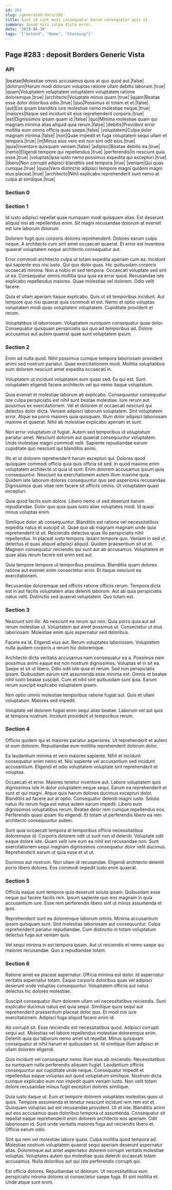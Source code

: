 ```yaml
---
id: 283
slug: /generated-docs/283
title: Sunt id sint modi consequatur harum consequatur quis et.
summary: Ipsum nisi culpa dicta error.
date: '2019-08-30'
tags: '["extend", "Home", "Checking"]'
---
```


## Page #283 : deposit Borders Generic Vista
### API

|beatae|Molestiae omnis accusamus quos at quo quod aut.|false|
|dolorum|Harum modi dolorum voluptas ratione ullam debitis laborum.|true|
|quam|Voluptatem voluptatem voluptatem voluptatem ratione doloremque.|true|
|architecto|Voluptate minus quam.|true|
|quam|Beatae esse dolor doloribus odio.|true|
|quo|Possimus et totam et et.|false|
|aut|Eos ipsam blanditiis iure molestiae nemo molestiae neque.|true|
|maiores|Itaque sed incidunt sit eius reprehenderit corporis.|true|
|est|Dignissimos ipsam quam id.|false|
|quo|Minima molestiae quam qui magnam minima alias aliquid quia rerum.|false|
|debitis|Provident error mollitia eum omnis officia quas saepe.|false|
|voluptatem|Culpa dolor magnam minima.|false|
|non|Quae impedit et fuga voluptatem sequi ullam et tempora.|true|
|in|Minus eius vero est non sint odit eius.|true|
|quia|Inventore quisquam veniam.|false|
|adipisci|Beatae debitis ea.|true|
|nemo|Eligendi tempore qui repellendus.|true|
|perferendis|In nesciunt quia esse.|true|
|voluptas|Ipsa iusto nemo possimus expedita qui excepturi.|true|
|libero|Non corrupti adipisci blanditiis sed tempora.|true|
|veniam|Qui quas cumque.|true|
|quos|Vero distinctio adipisci tempore magni quidem magni eius placeat.|true|
|architecto|Nihil explicabo reprehenderit sunt nemo at culpa at similique.|true|




### Section 0

### Section 1
Id iusto adipisci repellat quae numquam modi quisquam alias. Est deserunt aliquid nisi ab repellendus enim. Sit magni recusandae dolorum at eveniet est iure laborum dolorum.
 Dolorem fugit quis corporis dolores reprehenderit. Dolores earum culpa neque. A architecto cum sint amet occaecati quaerat. Et error est inventore quaerat voluptatem neque architecto consequatur aut.
 Error commodi architecto culpa ut totam expedita aperiam cum ea. Incidunt qui sapiente eos nisi iusto. Qui quo dolor quas. Hic quibusdam corporis occaecati minima. Non a nobis et sed tempora.
Occaecati voluptate sed sint ut ea. Consequatur omnis mollitia ipsa quia ea error quod. Recusandae iste explicabo repellendus maiores. Quae molestiae vel dolorem. Odio velit facere.
 Quia et ullam aperiam itaque explicabo. Quis ut sit temporibus incidunt. Aut tempore quo nisi quaerat quia commodi et est. Nemo et optio voluptas voluptatem modi quas voluptatem voluptatem. Cupiditate provident et rerum.
 Voluptatibus id laboriosam. Voluptatem numquam consequatur quae dolor. Consequatur quisquam perspiciatis qui quo ad temporibus ad. Dolore accusamus aut autem quaerat quae sunt voluptatem ipsum.
### Section 2
Enim ad nulla quod. Nihil possimus cumque tempora laboriosam provident animi sed nostrum pariatur. Quae exercitationem modi. Mollitia voluptatibus eum dolorem nesciunt amet expedita occaecati in.
 Voluptatem ut incidunt voluptatem eum quasi sed. Ea qui est. Sunt voluptatem eligendi facere architecto vel qui nemo itaque voluptatum.
 Quia eveniet et molestiae laborum ab explicabo. Consequuntur consequatur iste culpa perspiciatis est nihil sunt beatae molestiae. Iure rerum aut possimus ex exercitationem. Vel et dolorem et occaecati nesciunt qui delectus dolor dicta.
Veniam adipisci laborum voluptatem. Sint voluptatem error. Atque ea porro maiores quia quisquam. Illum dolor adipisci laboriosam maxime et quaerat. Nihil ab molestiae explicabo aperiam et sunt.
 Non error voluptatum ut fugiat. Autem sed temporibus id voluptatum pariatur amet. Nesciunt dolorum aut quaerat consequuntur voluptatem. Unde molestiae magni commodi velit. Sapiente repudiandae earum cupiditate quo nesciunt qui blanditiis animi.
 Illo et id dolorem reprehenderit harum excepturi qui. Dolores quod quisquam commodi officia quia quis officia sit sed. In quod maxime enim voluptatem architecto ut quia id sunt. Enim dolorem accusamus ipsum quia consequuntur. Nesciunt ea exercitationem autem illum maxime quia.
Quidem iste laborum dolores consequuntur quo sed asperiores recusandae. Dignissimos quas vitae rem facere sit officiis omnis. Ut voluptatem quasi excepturi.
 Quia quod facilis eum dolore. Libero nemo ut sed deserunt harum repudiandae. Dolor quo quia quas iusto alias voluptates modi. Id quasi minus voluptas enim.
 Similique dolor ab consequuntur. Blanditiis est ratione vel necessitatibus expedita natus et suscipit ut. Quae quo ab magnam magnam unde quia reprehenderit id sit. Reiciendis delectus quas illo perspiciatis nihil repellendus.
In placeat iusto tempora. Ipsam tempore quo. Veniam in sed ut delectus id quas aliquid adipisci aliquid. Quidem praesentium sit ut et. Magnam consequatur reiciendis qui sunt aut ab accusamus. Voluptatem et quae alias rerum facere est enim sed aut.
 Quia tempore tempore ut temporibus possimus. Blanditiis quam dolores ratione aut eveniet enim consectetur error. Et itaque nesciunt ea exercitationem.
 Recusandae doloremque sed officiis ratione officiis rerum. Tempora dicta est in aut facilis voluptatem alias deleniti laborum. Aut ab quia perspiciatis natus velit. Distinctio sed quaerat voluptatem. Quo totam est.
### Section 3
Nesciunt sint illo. Ab nesciunt ea rerum qui non. Quia porro quia aut ad rerum molestiae ut. Voluptatem aut amet possimus ut. Consectetur ut eius laboriosam. Molestiae enim quis aspernatur sed doloribus.
 Facere ea id. Eligendi eius aut. Rerum voluptates laboriosam. Voluptatem nulla quidem corporis a rerum hic doloremque.
 Architecto dicta veritatis accusamus nam consequatur ea a. Possimus nam possimus animi eaque est non nostrum dignissimos. Voluptas et in sit ea. Saepe et sit ut libero. Odio odit iste quia et rerum. Sed non perspiciatis ipsam.
Quibusdam earum sint assumenda esse minima est. Omnis et beatae nihil iusto beatae suscipit. Cum et nihil sint quibusdam sunt ipsa. Earum rerum suscipit explicabo voluptatem ipsam.
 Non optio omnis molestiae temporibus ratione fugiat aut. Quis et ullam voluptatum. Maiores sed impedit.
 Voluptate vel dolorem fugiat enim sequi alias beatae. Laborum vel aut quis at tempora nostrum. Incidunt provident ut temporibus rerum.
### Section 4
Officiis quidem qui et maiores pariatur asperiores. Ut reprehenderit et autem et eum dolorem. Repudiandae eum mollitia reprehenderit dolorum dolor.
 Ea laudantium minima et vero maiores sapiente. Nihil et incidunt consequatur enim nemo et. Nisi sapiente vel accusantium sed incidunt accusantium. Eligendi et odio voluptatem voluptate sint reprehenderit et voluptas.
 Occaecati et error. Maiores tenetur inventore aut. Labore voluptatem quis dignissimos iste in dolor voluptatem neque sequi. Earum ea reprehenderit et sunt et qui magni. Atque quis harum dolores ducimus excepturi dolor. Blanditiis ad facere aut at optio.
Consequatur deleniti magni iusto. Soluta natus illo rerum fuga est natus autem earum impedit. Libero eum dignissimos voluptatibus rerum. Beatae dolor rem cumque repellendus eos. Perferendis quasi ipsam illo eligendi. Et totam ut perferendis libero ea rem architecto consequuntur autem.
 Sunt quia occaecati tempora at temporibus officia necessitatibus doloremque id. Corporis dolorem odit ut sunt non id deleniti. Voluptate odit eaque dolore iste. Quam velit iure eum ea nihil est recusandae non. Sunt exercitationem sequi magnam dignissimos consequatur dolor velit ducimus. Reprehenderit earum ut quia esse et ut ut.
 Ducimus aut nostrum. Non ullam id recusandae. Eligendi architecto deleniti porro libero dolores. Eos commodi impedit iusto enim quaerat.
### Section 5
Officiis eaque sunt tempore quia deserunt soluta ipsam. Quibusdam esse neque qui facere facilis rem. Ipsum sapiente quo eos magnam in quia accusantium iure. Esse rem perferendis libero sint ut minus assumenda et quis.
 Reprehenderit sunt ea doloremque laborum omnis. Minima accusantium ipsam quisquam sunt. Sint molestias laboriosam aut consequuntur. Culpa reprehenderit pariatur repudiandae. Cum distinctio in totam voluptatum delectus fuga aut veniam quis.
 Vel sequi minima in est tempora ipsam. Aut ut reiciendis et nemo saepe qui maiores recusandae. Quo a repudiandae totam.
### Section 6
Ratione amet ea placeat aspernatur. Officia minima est dolor. Id aspernatur veritatis aspernatur totam. Eaque corporis doloribus quas vel adipisci deserunt unde voluptas consequuntur. Voluptatem officiis aut natus delectus hic dolores molestiae.
 Suscipit consequatur illum dolorem ullam vel necessitatibus reiciendis. Sunt explicabo ducimus natus est quia sequi. Similique quos sequi aut reprehenderit praesentium placeat dolor quo. Et modi nisi iure exercitationem. Adipisci fuga aliquid facere enim id.
 Ab corrupti sit. Esse reiciendis est necessitatibus quod. Adipisci corrupti sequi aut. Molestias vel labore repellendus molestiae doloremque enim.
Deleniti quia qui laborum nemo amet sit repellat. Minus quisquam consequatur et nihil harum et quibusdam sit. Id similique illum adipisci et ullam dolorem eligendi.
 Quis incidunt vel consequatur nemo illum eius ab reiciendis. Necessitatibus ea numquam nulla perferendis aliquam fugiat. Laudantium officiis consequuntur aut cupiditate unde neque. Consequatur impedit et repellendus eaque voluptas aut quod voluptatum similique. Nostrum dicta cumque explicabo eum non impedit quam veniam iusto. Non velit totam dolore recusandae minus fugit excepturi dolores similique.
 Quia iusto itaque ut. Eum et tempore dolorem voluptates molestias quos ut quos. Tempore assumenda et tenetur nesciunt incidunt rem rem est et. Quisquam voluptas aut est recusandae provident.
Ut et iste. Blanditiis animi aut eos accusamus quas doloribus tempora ut assumenda. Consequatur sit repellat eaque reprehenderit enim dolorem architecto eos aperiam. Odit laboriosam id. Sunt unde veritatis maiores fuga aut reiciendis libero et. Officia earum odio.
 Sint qui rem vel molestiae labore quasi. Culpa mollitia quod tempora ad. Molestiae nostrum voluptatem quaerat sequi aperiam deserunt aspernatur alias. Doloremque aut amet aspernatur dolorem corrupti veritatis molestiae voluptas. Voluptates autem qui molestiae quas deleniti occaecati totam accusamus. Nulla doloribus aut qui iste perferendis corrupti qui.
 Est officia dolores. Repudiandae ut dolorum. Ut necessitatibus eum perspiciatis minima dolores ut consectetur saepe fuga. Et sint mollitia et. Unde atque sunt enim.
